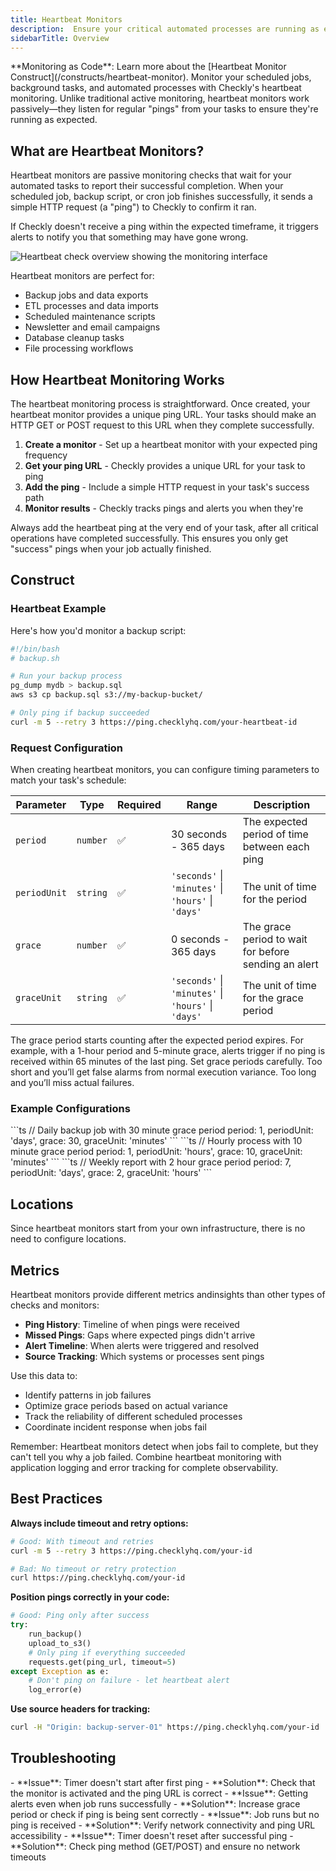 ```yaml
---
title: Heartbeat Monitors
description:  Ensure your critical automated processes are running as expected.
sidebarTitle: Overview
---
```

<Tip>
**Monitoring as Code**: Learn more about the [Heartbeat Monitor Construct](/constructs/heartbeat-monitor).
</Tip>
Monitor your scheduled jobs, background tasks, and automated processes with Checkly's heartbeat monitoring. Unlike traditional active monitoring, heartbeat monitors work passively—they listen for regular "pings" from your tasks to ensure they're running as expected.


## What are Heartbeat Monitors?

Heartbeat monitors are passive monitoring checks that wait for your automated tasks to report their successful completion. When your scheduled job, backup script, or cron job finishes successfully, it sends a simple HTTP request (a "ping") to Checkly to confirm it ran.

If Checkly doesn't receive a ping within the expected timeframe, it triggers alerts to notify you that something may have gone wrong.

![Heartbeat check overview showing the monitoring interface](/images/heartbeat-monitors/heartbeat-check-overview.png)

Heartbeat monitors are perfect for: 
- Backup jobs and data exports
- ETL processes and data imports  
- Scheduled maintenance scripts
- Newsletter and email campaigns
- Database cleanup tasks
- File processing workflows

## How Heartbeat Monitoring Works

The heartbeat monitoring process is straightforward. Once created, your heartbeat monitor provides a unique ping URL. Your tasks should make an HTTP GET or POST request to this URL when they complete successfully.

1. **Create a monitor** - Set up a heartbeat monitor with your expected ping frequency
2. **Get your ping URL** - Checkly provides a unique URL for your task to ping
3. **Add the ping** - Include a simple HTTP request in your task's success path
4. **Monitor results** - Checkly tracks pings and alerts you when they're 

<Tip>
Always add the heartbeat ping at the very end of your task, after all critical operations have completed successfully. This ensures you only get "success" pings when your job actually finished.
</Tip>

## Construct

### Heartbeat Example

Here's how you'd monitor a backup script:

```bash
#!/bin/bash
# backup.sh

# Run your backup process
pg_dump mydb > backup.sql
aws s3 cp backup.sql s3://my-backup-bucket/

# Only ping if backup succeeded
curl -m 5 --retry 3 https://ping.checklyhq.com/your-heartbeat-id
```

### Request Configuration

When creating heartbeat monitors, you can configure timing parameters to match your task's schedule:

| Parameter | Type | Required | Range | Description |
|-----------|------|----------|-------|-------------|
| `period` | `number` | ✅ | 30 seconds - 365 days | The expected period of time between each ping |
| `periodUnit` | `string` | ✅ | `'seconds'` \| `'minutes'` \| `'hours'` \| `'days'` | The unit of time for the period |
| `grace` | `number` | ✅ | 0 seconds - 365 days | The grace period to wait for before sending an alert |
| `graceUnit` | `string` | ✅ | `'seconds'` \| `'minutes'` \| `'hours'` \| `'days'` | The unit of time for the grace period |

<Warning>
The grace period starts counting after the expected period expires. For example, with a 1-hour period and 5-minute grace, alerts trigger if no ping is received within 65 minutes of the last ping. Set grace periods carefully. Too short and you’ll get false alarms from normal execution variance. Too long and you’ll miss actual failures.
</Warning>


### Example Configurations

<Tabs>
  <Tab title="Daily Backup">
    ```ts
    // Daily backup job with 30 minute grace period
    period: 1,
    periodUnit: 'days',
    grace: 30,
    graceUnit: 'minutes'
    ```
  </Tab>
  
  <Tab title="Hourly Task">
    ```ts
    // Hourly process with 10 minute grace period
    period: 1,
    periodUnit: 'hours',
    grace: 10,
    graceUnit: 'minutes'
    ```
  </Tab>
  
  <Tab title="Weekly Report">
    ```ts
    // Weekly report with 2 hour grace period
    period: 7,
    periodUnit: 'days',
    grace: 2,
    graceUnit: 'hours'
    ```
  </Tab>
</Tabs>

## Locations
Since heartbeat monitors start from your own infrastructure, there is no need to configure locations.








## Metrics

Heartbeat monitors provide different metrics andinsights than other types of checks and monitors:

- **Ping History**: Timeline of when pings were received
- **Missed Pings**: Gaps where expected pings didn't arrive
- **Alert Timeline**: When alerts were triggered and resolved
- **Source Tracking**: Which systems or processes sent pings

Use this data to:
- Identify patterns in job failures
- Optimize grace periods based on actual variance
- Track the reliability of different scheduled processes
- Coordinate incident response when jobs fail

<Warning>
Remember: Heartbeat monitors detect when jobs fail to complete, but they can't tell you why a job failed. Combine heartbeat monitoring with application logging and error tracking for complete observability.
</Warning>


## Best Practices

**Always include timeout and retry options:**
```bash
# Good: With timeout and retries
curl -m 5 --retry 3 https://ping.checklyhq.com/your-id

# Bad: No timeout or retry protection
curl https://ping.checklyhq.com/your-id
```

**Position pings correctly in your code:**
```python
# Good: Ping only after success
try:
    run_backup()
    upload_to_s3()
    # Only ping if everything succeeded
    requests.get(ping_url, timeout=5)
except Exception as e:
    # Don't ping on failure - let heartbeat alert
    log_error(e)
```

**Use source headers for tracking:**
```bash
curl -H "Origin: backup-server-01" https://ping.checklyhq.com/your-id
```


## Troubleshooting

<AccordionGroup>
<Accordion title="Monitor Not Starting">
- **Issue**: Timer doesn't start after first ping
- **Solution**: Check that the monitor is activated and the ping URL is correct

</Accordion>

<Accordion title="False Alerts">
- **Issue**: Getting alerts even when job runs successfully
- **Solution**: Increase grace period or check if ping is being sent correctly

</Accordion>

<Accordion title="Missing Pings">
- **Issue**: Job runs but no ping is received
- **Solution**: Verify network connectivity and ping URL accessibility

</Accordion>

<Accordion title="Timer Reset Issues">
- **Issue**: Timer doesn't reset after successful ping
- **Solution**: Check ping method (GET/POST) and ensure no network timeouts

</Accordion>
</AccordionGroup>